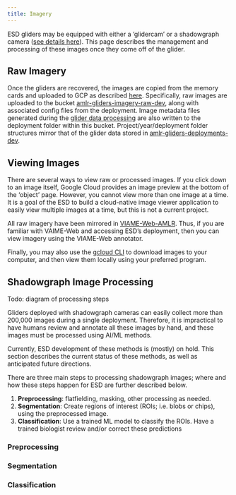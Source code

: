 ```yaml
---
title: Imagery
---
```


ESD gliders may be equipped with either a 'glidercam' or a shadowgraph camera ([see details here](https://www.fisheries.noaa.gov/science-blog/fear-unknown-and-how-unknown-becomes-known-you-know)). This page describes the management and processing of these images once they come off of the glider.

## Raw Imagery

Once the gliders are recovered, the images are copied from the memory cards and uploaded to GCP as described [here](https://docs.google.com/document/d/1dW5ZdkOpTz59xy4xs8ypVOvGLWBYZMdlbwGJty4PTV0/edit?pli=1). Specifically, raw images are uploaded to the bucket [amlr-gliders-imagery-raw-dev](https://console.cloud.google.com/storage/browser/amlr-gliders-imagery-raw-dev), along with associated config files from the deployment. Image metadata files generated during the [glider data processing](dataproc-gliders.qmd#other-files) are also written to the deployment folder within this bucket. Project/year/deployment folder structures mirror that of the glider data stored in [amlr-gliders-deployments-dev](https://console.cloud.google.com/storage/browser/amlr-gliders-deployments-dev).

## Viewing Images

There are several ways to view raw or processed images. If you click down to an image itself, Google Cloud provides an image preview at the bottom of the 'object' page. However, you cannot view more than one image at a time. It is a goal of the ESD to build a cloud-native image viewer application to easily view multiple images at a time, but this is not a current project.

All raw imagery have been mirrored in [VIAME-Web-AMLR](https://docs.google.com/document/d/1DkHcd-qOifNqWKxoRQpj2Gyjx2tSGKbEZNl9pf-gBjQ/edit?usp=sharing). Thus, if you are familiar with VAIME-Web and accessing ESD's deployment, then you can view imagery using the VIAME-Web annotator.

Finally, you may also use the [gcloud CLI](https://cloud.google.com/sdk/gcloud/reference/storage) to download images to your computer, and then view them locally using your preferred program.

## Shadowgraph Image Processing

Todo: diagram of processing steps

Gliders deployed with shadowgraph cameras can easily collect more than 200,000 images during a single deployment. Therefore, it is impractical to have humans review and annotate all these images by hand, and these images must be processed using AI/ML methods.

Currently, ESD development of these methods is (mostly) on hold. This section describes the current status of these methods, as well as anticipated future directions.

There are three main steps to processing shadowgraph images; where and how these steps happen for ESD are further described below. 

1. **Preprocessing**: flatfielding, masking, other processing as needed.
2. **Segmentation**: Create regions of interest (ROIs; i.e. blobs or chips), using the preprocessed image.
3. **Classification**: Use a trained ML model to classify the ROIs. Have a trained biologist review and/or correct these predictions

### Preprocessing

### Segmentation

### Classification
